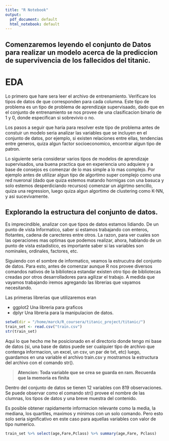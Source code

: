 ```yaml
---
title: "R Notebook"
output:
  pdf_document: default
  html_notebook: default
---
```

## Comenzaremos leyendo el conjunto de Datos para realizar un modelo acerca de la prediccion de supervivencia de los fallecidos del titanic.

# EDA
 
Lo primero que hare sera leer el archivo de entrenamiento. Verificare los tipos de datos de que corresponden para cada columna.
Este tipo de problema es un tipo de problema de aprendizaje supervisaado, dado que en el conjunto de entrenamiento se nos provee de una clasificacion binario de 1 y 0, donde especifican si sobrevivio o no. 

Los pasos a seguir que haria para resolver este tipo de problema antes de constuir un modelo seria analizar las variables que se incluyen en el conjunto de datos, por ejemplo, si existen relaciones entre ellas, tendencias entre generos, quiza algun factor socioeconomico, encontrar algun tipo de patron. 

Lo siguiente seria considerar varios tipos de modelos de aprendizaje supervisados, una buena practica que en experiencia uno adquiere y a base de consejos es comenzar de lo mas simple a lo mas complejo. Por ejemplo antes de utilizar algun tipo de algortimo super complejo como una red nueronal (dado que quiza estemos matando hormigas con una basuca y solo estemos desperdiciando recursos) comenzar un algirtmo sencillo, quiza una regression, luego quiza algun algortimo de clustering como K-NN, y asi sucevivamente. 

## Explorando la estructura del conjunto de datos.

Es imprecindible, analizar con que tipos de datos estamos lidiando. De un punto de vista Informatico, saber si estamos trabajando con enteros, flotantes, cadena de carecteres entre otros. La razon, para ver cuales son las operaciones mas optimas que podemos realizar, ahora, hablando de un punto de vista estadistico, es importante saber si las variables son nominales, ordinales, factores, etc. 

Siguiendo con el sombre de informatico, veamos la estrucutra del conjunto de datos. Para esto, antes de comenzar aunque R nos provee diversos comandos nativos de la biblioteca estandar existen otro tipo de bibliotecas creadas por otros desarrolladores para agilizar el trabajo. A medida que vayamos trabajando iremos agregando las librerias que vayamos necesitando. 

Las primeras librerias que utilizaremos eran 

* ggplot2
  Una libreria para graficos 
* dplyr
  Una libreria para la manipulacion de datos.


```r
setwd(dir = "/home/marck/R_coursera/titanic_project/titanic/")
train_set <- read.csv("train.csv")
str(train_set)
```

Aqui lo que hecho me he posicionado en el directorio donde tengo mi base de datos (si, una base de datos puede ser cualquier tipo de archivo que contenga informacion, un excel, un csv, un par de txt, etc) luego, guardamos en una variable el archivo train.csv  y mostramos la estructura del archivo con el comando str().

> **Atencion: Toda variable que se crea se guarda en ram. Recuerda que la memoria es finita**

Dentro del conjunto de datos se tienen 12 variables con 819 observaciones. Se puede observar como el comando str() provee el nombre de las clumnas, los tipos de datos  y una breve muestra del contenido. 

Es posible obtener rapidamente informacion relevante como la media, la mediana, los quartiles, maximos y minimos con un solo comando. Pero esto solo seria significativo en este caso para aquellas variables con valor de tipo numerico.

```r
train_set %>% select(age,Fare,Pclass) %>% summary(age,Fare, Pclass)
```

